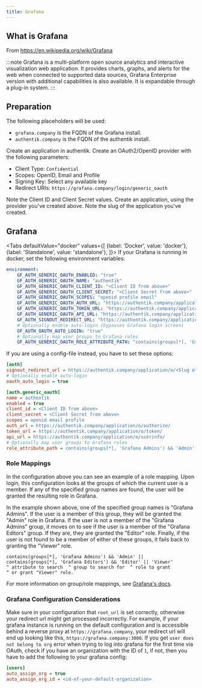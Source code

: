 ```yaml
---
title: Grafana
---
```


## What is Grafana

From https://en.wikipedia.org/wiki/Grafana

:::note
Grafana is a multi-platform open source analytics and interactive visualization web application. It provides charts, graphs, and alerts for the web when connected to supported data sources, Grafana Enterprise version with additional capabilities is also available. It is expandable through a plug-in system.
:::

## Preparation

The following placeholders will be used:

-   `grafana.company` is the FQDN of the Grafana install.
-   `authentik.company` is the FQDN of the authentik install.

Create an application in authentik. Create an OAuth2/OpenID provider with the following parameters:

-   Client Type: `Confidential`
-   Scopes: OpenID, Email and Profile
-   Signing Key: Select any available key
-   Redirect URIs: `https://grafana.company/login/generic_oauth`

Note the Client ID and Client Secret values. Create an application, using the provider you've created above. Note the slug of the application you've created.

## Grafana


<Tabs
  defaultValue="docker"
  values={[
    {label: 'Docker', value: 'docker'},
    {label: 'Standalone', value: 'standalone'},
  ]}>
  <TabItem value="docker">
If your Grafana is running in docker, set the following environment variables:

```yaml
environment:
    GF_AUTH_GENERIC_OAUTH_ENABLED: "true"
    GF_AUTH_GENERIC_OAUTH_NAME: "authentik"
    GF_AUTH_GENERIC_OAUTH_CLIENT_ID: "<Client ID from above>"
    GF_AUTH_GENERIC_OAUTH_CLIENT_SECRET: "<Client Secret from above>"
    GF_AUTH_GENERIC_OAUTH_SCOPES: "openid profile email"
    GF_AUTH_GENERIC_OAUTH_AUTH_URL: "https://authentik.company/application/o/authorize/"
    GF_AUTH_GENERIC_OAUTH_TOKEN_URL: "https://authentik.company/application/o/token/"
    GF_AUTH_GENERIC_OAUTH_API_URL: "https://authentik.company/application/o/userinfo/"
    GF_AUTH_SIGNOUT_REDIRECT_URL: "https://authentik.company/application/o/<Slug of the application from above>/end-session/"
    # Optionally enable auto-login (bypasses Grafana login screen)
    GF_AUTH_OAUTH_AUTO_LOGIN: "true"
    # Optionally map user groups to Grafana roles
    GF_AUTH_GENERIC_OAUTH_ROLE_ATTRIBUTE_PATH: "contains(groups[*], 'Grafana Admins') && 'Admin' || contains(groups[*], 'Grafana Editors') && 'Editor' || 'Viewer'"
```

  </TabItem>
  <TabItem value="standalone">
If you are using a config-file instead, you have to set these options:

```ini
[auth]
signout_redirect_url = https://authentik.company/application/o/<Slug of the application from above>/end-session/
# Optionally enable auto-login
oauth_auto_login = true

[auth.generic_oauth]
name = authentik
enabled = true
client_id = <Client ID from above>
client_secret = <Client Secret from above>
scopes = openid email profile
auth_url = https://authentik.company/application/o/authorize/
token_url = https://authentik.company/application/o/token/
api_url = https://authentik.company/application/o/userinfo/
# Optionally map user groups to Grafana roles
role_attribute_path = contains(groups[*], 'Grafana Admins') && 'Admin' || contains(groups[*], 'Grafana Editors') && 'Editor' || 'Viewer'
```

  </TabItem>
</Tabs>

### Role Mappings

In the configuration above you can see an example of a role mapping. Upon login, this configuration looks at the groups of which the current user is a member. If any of the specified group names are found, the user will be granted the resulting role in Grafana.

In the example shown above, one of the specified group names is "Grafana Admins". If the user is a member of this group, they will be granted the "Admin" role in Grafana.
If the user is not a member of the "Grafana Admins" group, it moves on to see if the user is a member of the "Grafana Editors" group. If they are, they are granted the "Editor" role. Finally, if the user is not found to be a member of either of these groups, it fails back to granting the "Viewer" role.

```text
contains(groups[*], 'Grafana Admins') && 'Admin' || contains(groups[*], 'Grafana Editors') && 'Editor' || 'Viewer'
^ attribute to search  ^ group to search for  ^ role to grant                                           ^ or grant "Viewer" role.
```

For more information on group/role mappings, see [Grafana's docs](https://grafana.com/docs/grafana/latest/auth/generic-oauth/#role-mapping).

### Grafana Configuration Considerations

Make sure in your configuration that `root_url` is set correctly, otherwise your redirect url might get processed incorrectly. For example, if your grafana instance is running on the default configuration and is accessible behind a reverse proxy at `https://grafana.company`, your redirect url will end up looking like this, `https://grafana.company:3000`.
If you get `user does not belong to org` error when trying to log into grafana for the first time via OAuth, check if you have an organization with the ID of `1`, if not, then you have to add the following to your grafana config:

```ini
[users]
auto_assign_org = true
auto_assign_org_id = <id-of-your-default-organization>
```
